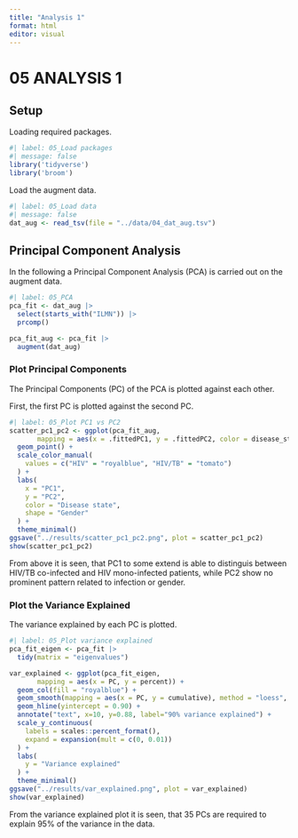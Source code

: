 ```yaml
---
title: "Analysis 1"
format: html
editor: visual
---
```


# 05 ANALYSIS 1

## Setup

Loading required packages.

```r
#| label: 05_Load packages
#| message: false
library('tidyverse')
library('broom')
```

Load the augment data.

```r
#| label: 05_Load data
#| message: false
dat_aug <- read_tsv(file = "../data/04_dat_aug.tsv")
```

## Principal Component Analysis

In the following a Principal Component Analysis (PCA) is carried out on the augment data.

```r
#| label: 05_PCA 
pca_fit <- dat_aug |> 
  select(starts_with("ILMN")) |>
  prcomp()

pca_fit_aug <- pca_fit |> 
  augment(dat_aug)
```

### Plot Principal Components

The Principal Components (PC) of the PCA is plotted against each other.

First, the first PC is plotted against the second PC.

```r
#| label: 05_Plot PC1 vs PC2
scatter_pc1_pc2 <- ggplot(pca_fit_aug,
       mapping = aes(x = .fittedPC1, y = .fittedPC2, color = disease_state, shape = gender)) + 
  geom_point() +
  scale_color_manual(
    values = c("HIV" = "royalblue", "HIV/TB" = "tomato")
  ) +
  labs(
    x = "PC1",
    y = "PC2",
    color = "Disease state",
    shape = "Gender"
  ) +
  theme_minimal()
ggsave("../results/scatter_pc1_pc2.png", plot = scatter_pc1_pc2)
show(scatter_pc1_pc2)
```

From above it is seen, that PC1 to some extend is able to distinguis between HIV/TB co-infected and HIV mono-infected patients, while PC2 show no prominent pattern related to infection or gender.

### Plot the Variance Explained

The variance explained by each PC is plotted.

```r
#| label: 05_Plot variance explained
pca_fit_eigen <- pca_fit |> 
  tidy(matrix = "eigenvalues")

var_explained <- ggplot(pca_fit_eigen,
       mapping = aes(x = PC, y = percent)) +
  geom_col(fill = "royalblue") +
  geom_smooth(mapping = aes(x = PC, y = cumulative), method = "loess", formula = y ~ x, color = "royalblue") +
  geom_hline(yintercept = 0.90) +
  annotate("text", x=10, y=0.88, label="90% variance explained") +
  scale_y_continuous(
    labels = scales::percent_format(),
    expand = expansion(mult = c(0, 0.01))
  ) +
  labs(
    y = "Variance explained"
  ) +
  theme_minimal()
ggsave("../results/var_explained.png", plot = var_explained)
show(var_explained)

```

From the variance explained plot it is seen, that 35 PCs are required to explain 95% of the variance in the data.
